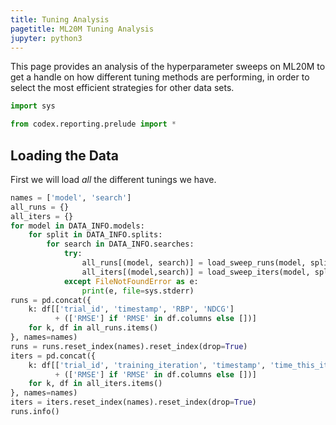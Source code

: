 ```yaml
---
title: Tuning Analysis
pagetitle: ML20M Tuning Analysis
jupyter: python3
---
```


This page provides an analysis of the hyperparameter sweeps on ML20M to get a
handle on how different tuning methods are performing, in order to select the
most efficient strategies for other data sets.

```python
import sys

from codex.reporting.prelude import *
```

## Loading the Data

First we will load _all_ the different tunings we have.

```python
names = ['model', 'search']
all_runs = {}
all_iters = {}
for model in DATA_INFO.models:
    for split in DATA_INFO.splits:
        for search in DATA_INFO.searches:
            try:
                all_runs[(model, search)] = load_sweep_runs(model, split=split, method=search)
                all_iters[(model,search)] = load_sweep_iters(model, split=split, method=search)
            except FileNotFoundError as e:
                print(e, file=sys.stderr)
runs = pd.concat({
    k: df[['trial_id', 'timestamp', 'RBP', 'NDCG']
          + (['RMSE'] if 'RMSE' in df.columns else [])]
    for k, df in all_runs.items()
}, names=names)
runs = runs.reset_index(names).reset_index(drop=True)
iters = pd.concat({
    k: df[['trial_id', 'training_iteration', 'timestamp', 'time_this_iter_s', 'RBP', 'NDCG']
          + (['RMSE'] if 'RMSE' in df.columns else [])]
    for k, df in all_iters.items()
}, names=names)
iters = iters.reset_index(names).reset_index(drop=True)
runs.info()
```

